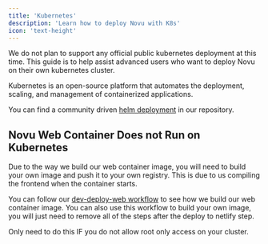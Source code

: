 ```yaml
---
title: 'Kubernetes'
description: 'Learn how to deploy Novu with K8s'
icon: 'text-height'
---
```


<Warning>
    We do not plan to support any official public kubernetes deployment at this time.
    This guide is to help assist advanced users who want to deploy Novu on their own kubernetes cluster.
</Warning>

Kubernetes is an open-source platform that automates the deployment, scaling, and management of containerized applications.

You can find a community driven [helm deployment](https://github.com/novuhq/novu/blob/next/docker/kubernetes/helm/README.md) in our repository.

## Novu Web Container Does not Run on Kubernetes

Due to the way we build our web container image,
you will need to build your own image and push it to your own registry.
This is due to us compiling the frontend when the container starts.

You can follow our [dev-deploy-web workflow](https://github.com/novuhq/novu/blob/next/.github/workflows/dev-deploy-web.yml)
to see how we build our web container image.
You can also use this workflow to build your own image, you will just need to remove all of the steps after the deploy to netlify step.

<Note>
    Only need to do this IF you do not allow root only access on your cluster.
</Note>


